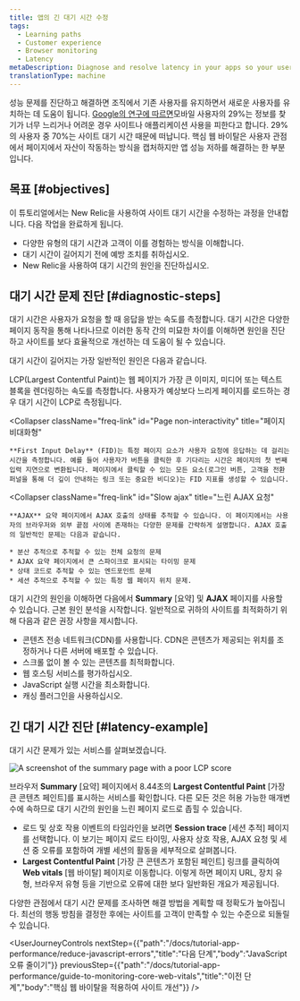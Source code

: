 ```yaml
---
title: 앱의 긴 대기 시간 수정
tags:
  - Learning paths
  - Customer experience
  - Browser monitoring
  - Latency
metaDescription: Diagnose and resolve latency in your apps so your users get the most out of their site experience.
translationType: machine
---
```



성능 문제를 진단하고 해결하면 조직에서 기존 사용자를 유지하면서 새로운 사용자를 유치하는 데 도움이 됩니다. [Google의 연구에 따르면](https://think.storage.googleapis.com/images/micromoments-guide-to-winning-shift-to-mobile-download.pdf)모바일 사용자의 29%는 정보를 찾기가 너무 느리거나 어려운 경우 사이트나 애플리케이션 사용을 피한다고 합니다. 29%의 사용자 중 70%는 사이트 대기 시간 때문에 떠납니다. 핵심 웹 바이탈은 사용자 관점에서 페이지에서 자산이 작동하는 방식을 캡처하지만 앱 성능 저하를 해결하는 한 부분입니다.

## 목표 [#objectives]

이 튜토리얼에서는 New Relic을 사용하여 사이트 대기 시간을 수정하는 과정을 안내합니다. 다음 작업을 완료하게 됩니다.

* 다양한 유형의 대기 시간과 고객이 이를 경험하는 방식을 이해합니다.
* 대기 시간이 길어지기 전에 예방 조치를 취하십시오.
* New Relic을 사용하여 대기 시간의 원인을 진단하십시오.

## 대기 시간 문제 진단 [#diagnostic-steps]

대기 시간은 사용자가 요청을 할 때 응답을 받는 속도를 측정합니다. 대기 시간은 다양한 페이지 동작을 통해 나타나므로 이러한 동작 간의 미묘한 차이를 이해하면 원인을 진단하고 사이트를 보다 효율적으로 개선하는 데 도움이 될 수 있습니다.

대기 시간이 길어지는 가장 일반적인 원인은 다음과 같습니다.

<CollapserGroup>
  <Collapser
    className="freq-link"
    id="Slow page load"
    title="느린 페이지 로드"
  >
    LCP(Largest Contentful Paint)는 웹 페이지가 가장 큰 이미지, 미디어 또는 텍스트 블록을 렌더링하는 속도를 측정합니다. 사용자가 예상보다 느리게 페이지를 로드하는 경우 대기 시간이 LCP로 측정됩니다.
  </Collapser>

  <Collapser
    className="freq-link"
    id="Page non-interactivity"
    title="페이지 비대화형"
  >
    **First Input Delay** (FID)는 특정 페이지 요소가 사용자 요청에 응답하는 데 걸리는 시간을 측정합니다. 예를 들어 사용자가 버튼을 클릭한 후 기다리는 시간은 페이지의 첫 번째 입력 지연으로 변환됩니다. 페이지에서 클릭할 수 있는 모든 요소(로그인 버튼, 고객을 전환 퍼널을 통해 더 깊이 안내하는 링크 또는 중요한 비디오)는 FID 지표를 생성할 수 있습니다.
  </Collapser>

  <Collapser
    className="freq-link"
    id="Slow ajax"
    title="느린 AJAX 요청"
  >
    **AJAX** 요약 페이지에서 AJAX 호출의 상태를 추적할 수 있습니다. 이 페이지에서는 사용자의 브라우저와 외부 끝점 사이에 존재하는 다양한 문제를 간략하게 설명합니다. AJAX 호출의 일반적인 문제는 다음과 같습니다.

    * 분산 추적으로 추적할 수 있는 전체 요청의 문제
    * AJAX 요약 페이지에서 큰 스파이크로 표시되는 타이밍 문제
    * 상태 코드로 추적할 수 있는 엔드포인트 문제
    * 세션 추적으로 추적할 수 있는 특정 웹 페이지 위치 문제.
  </Collapser>
</CollapserGroup>

대기 시간의 원인을 이해하면 다음에서 **Summary** \[요약] 및 **AJAX** 페이지를 사용할 수 있습니다. <InlinePopover type="browser"/>근본 원인 분석을 시작합니다. 일반적으로 귀하의 사이트를 최적화하기 위해 다음과 같은 권장 사항을 제시합니다.

* 콘텐츠 전송 네트워크(CDN)를 사용합니다. CDN은 콘텐츠가 제공되는 위치를 조정하거나 다른 서버에 배포할 수 있습니다.
* 스크롤 없이 볼 수 있는 콘텐츠를 최적화합니다.
* 웹 호스팅 서비스를 평가하십시오.
* JavaScript 실행 시간을 최소화합니다.
* 캐싱 플러그인을 사용하십시오.

## 긴 대기 시간 진단 [#latency-example]

대기 시간 문제가 있는 서비스를 살펴보겠습니다.

<img
  alt="A screenshot of the summary page with a poor LCP score"
  title="Abnormal LCP score"
  src={journeyAbnormalLCP}
/>

브라우저 **Summary** \[요약] 페이지에서 8.44초의 **Largest Contentful Paint** \[가장 큰 콘텐츠 페인트]를 표시하는 서비스를 확인합니다. 다른 모든 것은 허용 가능한 매개변수에 속하므로 대기 시간의 원인을 느린 페이지 로드로 좁힐 수 있습니다.

* 로드 및 상호 작용 이벤트의 타임라인을 보려면 **Session trace** \[세션 추적] 페이지를 선택합니다. 이 보기는 페이지 로드 타이밍, 사용자 상호 작용, AJAX 요청 및 세션 중 오류를 포함하여 개별 세션의 활동을 세부적으로 살펴봅니다.
* **Largest Contentful Paint** \[가장 큰 콘텐츠가 포함된 페인트] 링크를 클릭하여 **Web vitals** \[웹 바이탈] 페이지로 이동합니다. 이렇게 하면 페이지 URL, 장치 유형, 브라우저 유형 등을 기반으로 오류에 대한 보다 일반화된 개요가 제공됩니다.

다양한 관점에서 대기 시간 문제를 조사하면 해결 방법을 계획할 때 정확도가 높아집니다. 최선의 행동 방침을 결정한 후에는 사이트를 고객이 만족할 수 있는 수준으로 되돌릴 수 있습니다.

<UserJourneyControls
  nextStep={{"path":"/docs/tutorial-app-performance/reduce-javascript-errors","title":"다음 단계","body":"JavaScript 오류 줄이기"}}
  previousStep={{"path":"/docs/tutorial-app-performance/guide-to-monitoring-core-web-vitals","title":"이전 단계","body":"핵심 웹 바이탈을 적용하여 사이트 개선"}}
/>